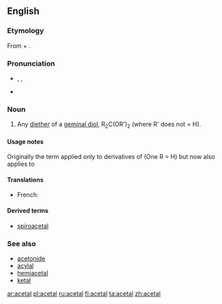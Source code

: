 ==English==
{{wikipedia}}

===Etymology===
From {{term|acetic|acet(ic)}} + {{term|alcohol|al(cohol)}}.

===Pronunciation===
*{{enPR|ăsʹĭtăl'}}, {{IPA|/ˈæsɪˌtæl/}}, {{SAMPA|/"{sI%t{l/}}
*{{audio|en-us-acetal.ogg|Audio (US)}}

===Noun===
{{en-noun}}

# {{organic chemistry}} Any [[diether]] of a [[geminal diol]], R<sub>2</sub>C(OR')<sub>2</sub> (where R' does not = H).

====Usage notes====
Originally the term applied only to derivatives of {{term|aldehyde|aldehydes}} (One R = H) but now also applies to {{term|ketone|ketones}}

====Translations====
{{trans-top|any diether of a geminal diol}}
*French: {{t|fr|acétal|m}}
{{trans-mid}}
{{trans-bottom}}

====Derived terms====
*[[spiroacetal]]

===See also===
*[[acetonide]]
*[[acylal]]
*[[hemiacetal]]
*[[ketal]]

[[ar:acetal]]
[[pl:acetal]]
[[ru:acetal]]
[[fi:acetal]]
[[ta:acetal]]
[[zh:acetal]]